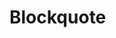 
<Meta title="Objects|Blockquote" component={Blockquote} />

# Blockquote

<Preview>
  <Story name="default">
    <Blockquote
      quote={text("quote", "Quote")}
      cite={text("cite", "Cite")}
      pulled={boolean("pulled", false)}
    />
  </Story>
</Preview>

